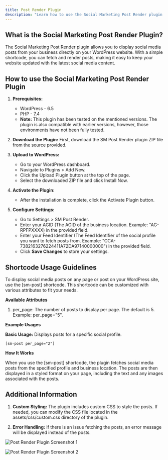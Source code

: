 ```yaml
---
title: Post Render Plugin
description: "Learn how to use the Social Marketing Post Render plugin to display social media posts from your business directly on your WordPress website"
---
```


## What is the Social Marketing Post Render Plugin?

The Social Marketing Post Render plugin allows you to display social media posts from your business directly on your WordPress website. With a simple shortcode, you can fetch and render posts, making it easy to keep your website updated with the latest social media content.

## How to use the Social Marketing Post Render Plugin

1. **Prerequisites:**
   - WordPress - 6.5
   - PHP - 7.4
   - **Note:** This plugin has been tested on the mentioned versions. The plugin is also compatible with earlier versions, however, those environments have not been fully tested.

2. **Download the Plugin:** First, download the SM Post Render plugin ZIP file from the source provided.

3. **Upload to WordPress:**
   - Go to your WordPress dashboard.
   - Navigate to Plugins > Add New.
   - Click the Upload Plugin button at the top of the page.
   - Select the downloaded ZIP file and click Install Now.

4. **Activate the Plugin:**
   - After the installation is complete, click the Activate Plugin button.

5. **Configure Settings:**
   - Go to Settings > SM Post Render.
   - Enter your AGID (The AGID of the business location. Example: "AG-RPFPXXXX) in the provided field.
   - Enter your Feed Identifier (The Feed Identifier of the social profile you want to fetch posts from. Example: "CCA-7382163276224411A72DA97140000000") in the provided field.
   - Click **Save Changes** to store your settings.

## Shortcode Usage Guidelines

To display social media posts on any page or post on your WordPress site, use the [sm-post] shortcode. This shortcode can be customized with various attributes to fit your needs.

**Available Attributes**

1. per_page: The number of posts to display per page. The default is 5. Example: per_page="5".

**Example Usages**

**Basic Usage:** Displays posts for a specific social profile.

```
[sm-post per_page="2"]
```

**How It Works**

When you use the [sm-post] shortcode, the plugin fetches social media posts from the specified profile and business location. The posts are then displayed in a styled format on your page, including the text and any images associated with the posts.

## Additional Information

1. **Custom Styling:** The plugin includes custom CSS to style the posts. If needed, you can modify the CSS file located in the assets/css/custom.css directory of the plugin.

2. **Error Handling:** If there is an issue fetching the posts, an error message will be displayed instead of the posts.

![Post Render Plugin Screenshot 1](./img/post-render-plugin/image1.png)

![Post Render Plugin Screenshot 2](./img/post-render-plugin/image2.png)